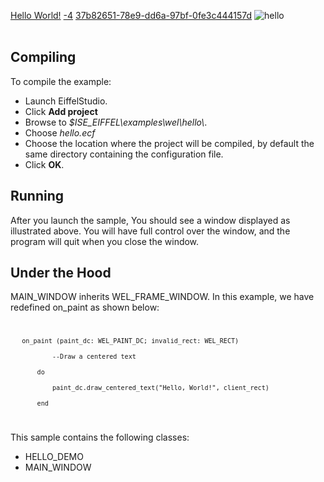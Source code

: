 [[Property:title|Hello World!]]
[[Property:weight|-4]]
[[Property:uuid|37b82651-78e9-dd6a-97bf-0fe3c444157d]]
[[Image:hello|hello]]  <br/>
<br/>

==Compiling==

To compile the example: 
* Launch EiffelStudio. 
* Click '''Add project'''
* Browse to ''$ISE_EIFFEL\examples\wel\hello\''. 
* Choose ''hello.ecf''
* Choose the location where the project will be compiled, by default the same directory containing the configuration file. 
* Click '''OK'''. 

==Running==

After you launch the sample, You should see a window displayed as illustrated above. You will have full control over the window, and the program will quit when you close the window. 

==Under the Hood==

MAIN_WINDOW inherits WEL_FRAME_WINDOW. In this example, we have redefined on_paint as shown below:
<code>
    on_paint (paint_dc: WEL_PAINT_DC; invalid_rect: WEL_RECT)
            --Draw a centered text 
        do
            paint_dc.draw_centered_text("Hello, World!", client_rect)   
        end 
</code>

{{note|If you look at MAIN_WINDOW, you will see that it contains many features. However, nearly all of these are features are inherited from WEL_FRAME_WINDOW. }}

This sample contains the following classes: 
* HELLO_DEMO
* MAIN_WINDOW


{{seealso|<br/>
[[Tutorial Step 3|Tutorial Step3]]  <br/>
[[Common message hooks|Common message hooks]]  }}





